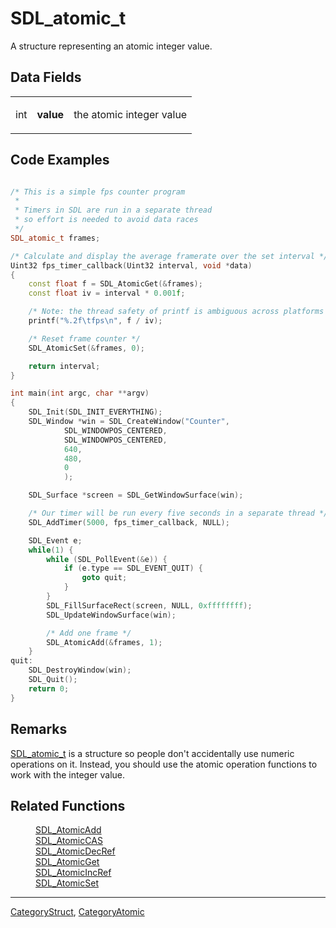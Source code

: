 
= SDL_atomic_t =
A structure representing an atomic integer value.


== Data Fields ==
{|
|int
|'''value'''
|the atomic integer value
|}

== Code Examples ==
<syntaxhighlight lang='c++'>

/* This is a simple fps counter program
 *
 * Timers in SDL are run in a separate thread
 * so effort is needed to avoid data races
 */
SDL_atomic_t frames;

/* Calculate and display the average framerate over the set interval */
Uint32 fps_timer_callback(Uint32 interval, void *data)
{
	const float f = SDL_AtomicGet(&frames);
	const float iv = interval * 0.001f;

	/* Note: the thread safety of printf is ambiguous across platforms */
	printf("%.2f\tfps\n", f / iv);

	/* Reset frame counter */
	SDL_AtomicSet(&frames, 0);

	return interval;
}

int main(int argc, char **argv)
{
	SDL_Init(SDL_INIT_EVERYTHING);
	SDL_Window *win = SDL_CreateWindow("Counter",
			SDL_WINDOWPOS_CENTERED,
			SDL_WINDOWPOS_CENTERED,
			640,
			480,
			0
			);

	SDL_Surface *screen = SDL_GetWindowSurface(win);

	/* Our timer will be run every five seconds in a separate thread */
	SDL_AddTimer(5000, fps_timer_callback, NULL);

	SDL_Event e;
	while(1) {
		while (SDL_PollEvent(&e)) {
			if (e.type == SDL_EVENT_QUIT) {
				goto quit;
			}
		}
		SDL_FillSurfaceRect(screen, NULL, 0xffffffff);
		SDL_UpdateWindowSurface(win);

		/* Add one frame */
		SDL_AtomicAdd(&frames, 1);
	}
quit:
	SDL_DestroyWindow(win);
	SDL_Quit();
	return 0;
}

</syntaxhighlight>

== Remarks ==
[[SDL_atomic_t]] is a structure so people don't accidentally use numeric operations on it.  Instead, you should use the atomic operation functions to work with the integer value.  


== Related Functions ==
:[[SDL_AtomicAdd]]
:[[SDL_AtomicCAS]]
:[[SDL_AtomicDecRef]]
:[[SDL_AtomicGet]]
:[[SDL_AtomicIncRef]]
:[[SDL_AtomicSet]]

----
[[CategoryStruct]], [[CategoryAtomic]]
